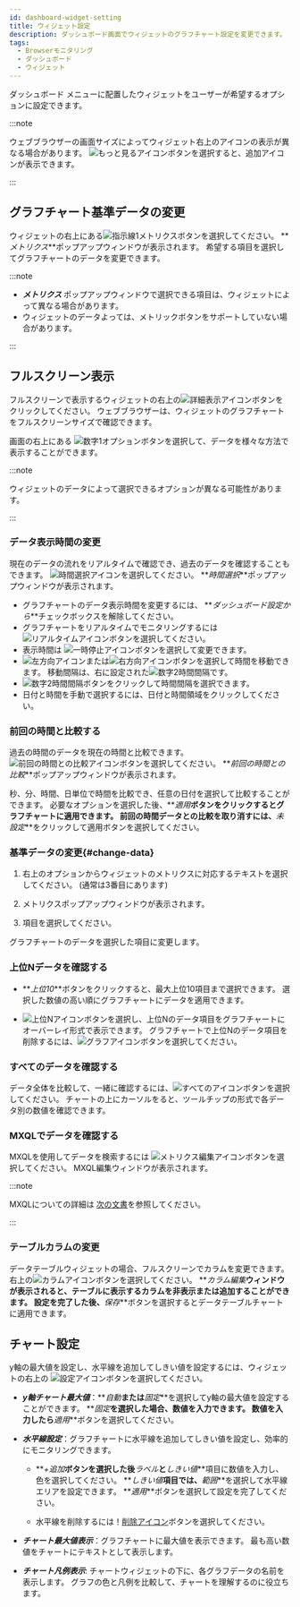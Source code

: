 ```yaml
---
id: dashboard-widget-setting
title: ウィジェット設定
description: ダッシュボード画面でウィジェットのグラフチャート設定を変更できます。
tags:
  - Browserモニタリング
  - ダッシュボード
  - ウィジェット
---
```


ダッシュボード メニューに配置したウィジェットをユーザーが希望するオプションに設定できます。

:::note

ウェブブラウザーの画面サイズによってウィジェット右上のアイコンの表示が異なる場合があります。 ![もっと見るアイコン](/img/ico-more.svg)ボタンを選択すると、追加アイコンが表示できます。

:::

## グラフチャート基準データの変更

<ImgLang img='widget-sample.png' desc='ウィジェット' />

ウィジェットの右上にある![指示線1](/img/number-01.png)メトリクスボタンを選択してください。 **_メトリクス_**ポップアップウィンドウが表示されます。 希望する項目を選択してグラフチャートのデータを変更できます。

:::note

-   **_メトリクス_** ポップアップウィンドウで選択できる項目は、ウィジェットによって異なる場合があります。
-   ウィジェットのデータよっては、メトリックボタンをサポートしていない場合があります。

:::

## フルスクリーン表示

フルスクリーンで表示するウィジェットの右上の![詳細表示アイコン](/img/ico-detail-mode.svg)ボタンをクリックしてください。 ウェブブラウザーは、ウィジェットのグラフチャートをフルスクリーンサイズで確認できます。

<ImgLang img='widget-fullscreen-mode.png' desc='ウィジェットフルスクリーン' />

画面の右上にある ![数字1](/img/number-01.png)オプションボタンを選択して、データを様々な方法で表示することができます。

:::note

ウィジェットのデータによって選択できるオプションが異なる可能性があります。

:::

### データ表示時間の変更

現在のデータの流れをリアルタイムで確認でき、過去のデータを確認することもできます。 ![時間選択アイコン](/img/ico-time-set.svg)を選択してください。 **_時間選択_**ポップアップウィンドウが表示されます。

<ImgLang img='widget-select-time.png' desc='時間選択' />

-   グラフチャートのデータ表示時間を変更するには、 **_ダッシュボード設定から_**チェックボックスを解除してください。
-   グラフチャートをリアルタイムでモニタリングするには ![リアルタイムアイコン](/img/ico-play-time.svg)ボタンを選択してください。
-   表示時間は ![一時停止アイコン](/img/ico-pause.svg)ボタンを選択して変更できます。
-   ![左方向アイコン](/img/left-arrow.svg)または![右方向アイコン](/img/right-arrow.svg)ボタンを選択して時間を移動できます。 移動間隔は、右に設定された![数字2](/img/number-02.png)時間間隔です。
-   ![数字2](/img/number-02.png)時間間隔ボタンをクリックして時間間隔を選択できます。
-   日付と時間を手動で選択するには、日付と時間領域をクリックしてください。

### 前回の時間と比較する

過去の時間のデータを現在の時間と比較できます。 ![前回の時間との比較アイコン](/img/ico-timing.svg)ボタンを選択してください。 **_前回の時間との比較_**ポップアップウィンドウが表示されます。

<ImgLang img='widget-compare-time.png' desc='前回の時間と比較' />

秒、分、時間、日単位で時間を比較でき、任意の日付を選択して比較することができます。 必要なオプションを選択した後、**_適用_**ボタンをクリックするとグラフチャートに適用できます。 前回の時間データとの比較を取り消すには、**_未設定_**をクリックして適用ボタンを選択してください。

### 基準データの変更{#change-data}

<ImgLang img='widget-metric.png' desc='メトリクス' />

1.  右上のオプションからウィジェットのメトリクスに対応するテキストを選択してください。 (通常は3番目にあります)

2.  メトリクスポップアップウィンドウが表示されます。

3.  項目を選択してください。

グラフチャートのデータを選択した項目に変更します。

### 上位Nデータを確認する

-   **_上位10_**ボタンをクリックすると、最大上位10項目まで選択できます。 選択した数値の高い順にグラフチャートにデータを適用できます。

    <ImgLang img='widget-n-data.png' desc='上位N' />

-   ![上位Nアイコン](/img/ico-topn-graph.svg)ボタンを選択し、上位Nのデータ項目をグラフチャートにオーバーレイ形式で表示できます。 グラフチャートで上位Nのデータ項目を削除するには、![グラフアイコン](/img/ico-normal-graph.svg)ボタンを選択してください。

    <ImgLang img='widget-topn-chart.png' desc='Top N' />

### すべてのデータを確認する

<ImgLang img='widget-all-data.png' desc='All' />

データ全体を比較して、一緒に確認するには、![すべてのアイコン](/img/ic-area-chart.svg)ボタンを選択してください。 チャートの上にカーソルをると、ツールチップの形式で各データ別の数値を確認できます。

### MXQLでデータを確認する

MXQLを使用してデータを検索するには ![メトリクス編集アイコン](/img/ico-edit-metric.svg)ボタンを選択してください。 MXQL編集ウィンドウが表示されます。

:::note

MXQLについての詳細は [次の文書](../mxql/mxql-overview)を参照してください。

:::

### テーブルカラムの変更

データテーブルウィジェットの場合、フルスクリーンでカラムを変更できます。 右上の![カラムアイコン](/img/ico-column.svg)ボタンを選択してください。 **_カラム編集_**ウィンドウが表示されると、テーブルに表示するカラムを非表示または追加することができます。 設定を完了した後、**_保存_**ボタンを選択するとデータテーブルチャートに適用できます。

<ImgLang img='widget-column.png' desc='カラム編集' />

## チャート設定

y軸の最大値を設定し、水平線を追加してしきい値を設定するには、ウィジェットの右上の ![設定アイコン](/img/ico-setting.svg)ボタンを選択してください。

<ImgLang img='widget-chart-set.png' desc='チャート設定' />

-   **_y軸チャート最大値_**：**_自動_**または**_固定_**を選択してy軸の最大値を設定することができます。 **_固定_**を選択した場合、数値を入力できます。 数値を入力したら**_適用_**ボタンを選択してください。

-   **_水平線設定_**：グラフチャートに水平線を追加してしきい値を設定し、効率的にモニタリングできます。

    -   **_+追加_**ボタンを選択した後**_ラベル_**と**_しきい値_**項目に数値を入力し、色を選択してください。 **_しきい値_**項目では、**_範囲_**を選択して水平線エリアを設定できます。 **_適用_**ボタンを選択して設定を完了してください。

    -   水平線を削除するには！[削除アイコン](/img/ico-trash-red.svg)ボタンを選択してください。

-   **_チャート最大値表示_**：グラフチャートに最大値を表示できます。 最も高い数値をチャートにテキストとして表示します。

-   **_チャート凡例表示_**: チャートウィジェットの下に、各グラフデータの名前を表示します。 グラフの色と凡例を比較して、チャートを理解するのに役立ちます。
